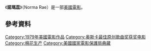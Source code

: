 {{Infobox film
| name           = Norma Rae
| image          = <!-- 檔案不存在 Norma_rae_ver2.jpg ，可從英文維基百科取得 -->
| caption        = Theatrical release poster
| image_size     =
| director       = Martin Ritt
| producer       = Tamara Asseyev <br /> Alex Rose
| writer         = Harriet Frank, Jr.<br />Irving Ravetch
| starring       = [[莎莉·菲爾德|莎莉·菲爾德]] <br />[[Beau_Bridges|Beau Bridges]] <br />[[Ron_Leibman|Ron Leibman]]
| music          = David Shire
| cinematography = John A. Alonzo
| editing        = Sidney Levin
| distributor    = [[20th_Century_Fox|20th Century Fox]]
| released       = {{Film date|1979|03|02|ref1=<ref name=IM/>}}
| runtime        = 110 minutes
| country        = 美國
| language       = 英語
| budget         = $4.5 million<ref>Aubrey Solomon, ''Twentieth Century Fox: A Corporate and Financial History'', Scarecrow Press, 1989 p259</ref>
| gross          = $22,228,000<ref>{{Cite web|url=http://www.boxofficemojo.com/movies/?id=normarae.htm|publisher=[[Box_Office_Mojo|Box Office Mojo]]|title=Norma Rae, Box Office Information|accessdate=June 6, 2013|archive-date=2015-04-03|archive-url=https://web.archive.org/web/20150403090022/http://www.boxofficemojo.com/movies/?id=normarae.htm|dead-url=no}}</ref>
}}

《'''諾瑪蕊'''》（Norma Rae）是一部[[美國|美國]][[電影|電影]]。


==參考資料==
{{reflist}}

[[Category:1979年美國電影作品|Category:1979年美國電影作品]]
[[Category:奥斯卡最佳原创歌曲奖获奖电影|Category:奥斯卡最佳原创歌曲奖获奖电影]]
[[Category:棉花生产|Category:棉花生产]]
[[Category:美國國家電影保護局典藏|Category:美國國家電影保護局典藏]]